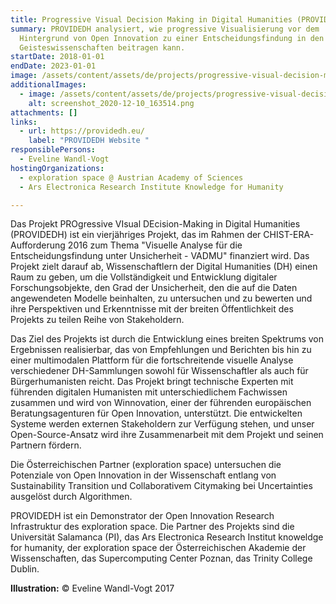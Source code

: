 ```yaml
---
title: Progressive Visual Decision Making in Digital Humanities (PROVIDEDH)
summary: PROVIDEDH analysiert, wie progressive Visualisierung vor dem
  Hintergrund von Open Innovation zu einer Entscheidungsfindung in den
  Geisteswissenschaften beitragen kann.
startDate: 2018-01-01
endDate: 2023-01-01
image: /assets/content/assets/de/projects/progressive-visual-decision-making-digital-humanities-providedh/cropped-providedh-long_2.png
additionalImages:
  - image: /assets/content/assets/de/projects/progressive-visual-decision-making-digital-humanities-providedh/additionalImages/screenshot_2020-12-10_163514.png
    alt: screenshot_2020-12-10_163514.png
attachments: []
links:
  - url: https://providedh.eu/
    label: "PROVIDEDH Website "
responsiblePersons:
  - Eveline Wandl-Vogt
hostingOrganizations:
  - exploration space @ Austrian Academy of Sciences
  - Ars Electronica Research Institute Knowledge for Humanity

---
```

Das Projekt PROgressive VIsual DEcision-Making in Digital Humanities (PROVIDEDH) ist ein vierjähriges Projekt, das im Rahmen der CHIST-ERA-Aufforderung 2016 zum Thema "Visuelle Analyse für die Entscheidungsfindung unter Unsicherheit - VADMU" finanziert wird. Das Projekt zielt darauf ab, Wissenschaftlern der Digital Humanities (DH) einen Raum zu geben, um die Vollständigkeit und Entwicklung digitaler Forschungsobjekte, den Grad der Unsicherheit, den die auf die Daten angewendeten Modelle beinhalten, zu untersuchen und zu bewerten und ihre Perspektiven und Erkenntnisse mit der breiten Öffentlichkeit des Projekts zu teilen Reihe von Stakeholdern.

Das Ziel des Projekts ist durch die Entwicklung eines breiten Spektrums von Ergebnissen realisierbar, das von Empfehlungen und Berichten bis hin zu einer multimodalen Plattform für die fortschreitende visuelle Analyse verschiedener DH-Sammlungen sowohl für Wissenschaftler als auch für Bürgerhumanisten reicht. Das Projekt bringt technische Experten mit führenden digitalen Humanisten mit unterschiedlichem Fachwissen zusammen und wird von Winnovation, einer der führenden europäischen Beratungsagenturen für Open Innovation, unterstützt. Die entwickelten Systeme werden externen Stakeholdern zur Verfügung stehen, und unser Open-Source-Ansatz wird ihre Zusammenarbeit mit dem Projekt und seinen Partnern fördern.

Die Österreichischen Partner (exploration space) untersuchen die Potenziale von Open Innovation in der Wissenschaft entlang von Sustainability Transition und Collaborativem Citymaking bei Uncertainties ausgelöst durch Algorithmen.

PROVIDEDH ist ein Demonstrator der Open Innovation Research Infrastruktur des exploration space. Die Partner des Projekts sind die Universität Salamanca (PI), das Ars Electronica Research Institut knoweldge for humanity, der exploration space der Österreichischen Akademie der Wissenschaften, das Supercomputing Center Poznan, das Trinity College Dublin.

**Illustration:** © Eveline Wandl-Vogt 2017

